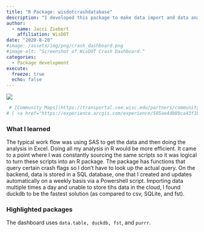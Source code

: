 ```yaml
---
title: "R Package: wisdotcrashdatabase"
description: "I developed this package to make data import and data analysis much easier inside an R environment."
author: 
  - name: Jacci Ziebert
    affiliation: WisDOT
date: "2020-8-20"
#image: /assets/img/png/crash_dashboard.png
#image-alt: "Screenshot of WisDOT Crash Dashboard."
categories:
  - Package development
execute: 
  freeze: true
  echo: false
---
```


![](/assets/img/png/package_functions.png){.img-center fig-alt="Screenshot of package readme."}

```r
 # [Community Maps](https://transportal.cee.wisc.edu/partners/community-maps/crash/)
# [ <a href="https://experience.arcgis.com/experience/505ae4db89ca43f1b943325e6a76e99c" class="btn" role="button">{{< fa laptop >}} App</a> <a href="https://github.com/WA-Department-of-Agriculture/washi_roadmap" class="btn" role="button">{{< fa brands github >}} Code</a> ]{.listing-btn-group}
```

### What I learned

The typical work flow was using SAS to get the data and then doing the analysis in Excel. Doing all my analysis in R would be more efficient. It came to a point where I was constantly sourcing the same scripts so it was logical to turn these scripts into an R package. The package has functions that query certain crash flags so I don't have to look up the actual query. On the backend, data is stored in a SQL database, one that I created and updates automatically on a weekly basis via a Powershell script. Importing data multiple times a day and unable to store tihs data in the cloud, I found duckdb to be the fastest solution (as compared to csv, SQLite, and fst).

### Highlighted packages

The dashboard uses `data.table, duckdb, fst`, and `purrr`.
